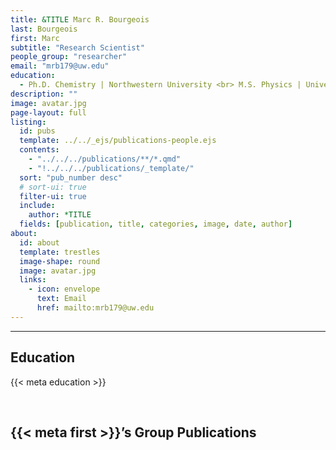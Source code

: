 ```yaml
---
title: &TITLE Marc R. Bourgeois
last: Bourgeois
first: Marc
subtitle: "Research Scientist"
people_group: "researcher"
email: "mrb179@uw.edu"
education:
  - Ph.D. Chemistry | Northwestern University <br> M.S. Physics | University of Arizona <br> B.A. Physics, Mathematics, and Integrated Sciences | Northwestern University
description: ""
image: avatar.jpg
page-layout: full
listing:
  id: pubs
  template: ../../_ejs/publications-people.ejs 
  contents: 
    - "../../../publications/**/*.qmd"
    - "!../../../publications/_template/"
  sort: "pub_number desc"
  # sort-ui: true
  filter-ui: true
  include:
    author: *TITLE
  fields: [publication, title, categories, image, date, author]
about: 
  id: about
  template: trestles
  image-shape: round
  image: avatar.jpg
  links:
    - icon: envelope
      text: Email
      href: mailto:mrb179@uw.edu 
---
```


<hr>


:::{#about}

## Education
{{< meta education >}}

:::
<br>


## {{< meta first >}}'s Group Publications

:::{#pubs}
:::

